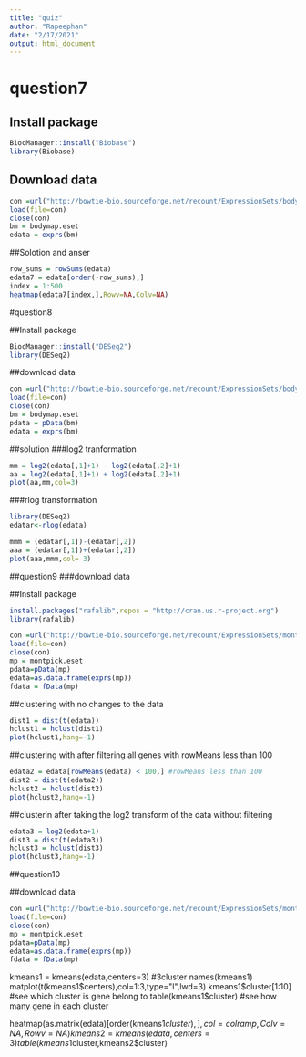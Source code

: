 ```yaml
---
title: "quiz"
author: "Rapeephan"
date: "2/17/2021"
output: html_document
---
```


# question7

## Install package
```r
BiocManager::install("Biobase")
library(Biobase)
```

## Download data
```r
con =url("http://bowtie-bio.sourceforge.net/recount/ExpressionSets/bodymap_eset.RData")
load(file=con)
close(con)
bm = bodymap.eset
edata = exprs(bm)
```

##Solotion and anser
```r
row_sums = rowSums(edata)
edata7 = edata[order(-row_sums),]
index = 1:500
heatmap(edata7[index,],Rowv=NA,Colv=NA)

```

#question8

##Install package
```r
BiocManager::install("DESeq2")
library(DESeq2)
```
##download data
```r
con =url("http://bowtie-bio.sourceforge.net/recount/ExpressionSets/bodymap_eset.RData")
load(file=con)
close(con)
bm = bodymap.eset
pdata = pData(bm)
edata = exprs(bm)
```

##solution
###log2 tranformation
```r
mm = log2(edata[,1]+1) - log2(edata[,2]+1)
aa = log2(edata[,1]+1) + log2(edata[,2]+1)
plot(aa,mm,col=3)
```

###rlog transformation
```r
library(DESeq2)
edatar<-rlog(edata)

mmm = (edatar[,1])-(edatar[,2])
aaa = (edatar[,1])+(edatar[,2])
plot(aaa,mmm,col= 3)

```




##question9
###download data

##Install package
```r
install.packages("rafalib",repos = "http://cran.us.r-project.org")
library(rafalib)
```

```r
con =url("http://bowtie-bio.sourceforge.net/recount/ExpressionSets/montpick_eset.RData")
load(file=con)
close(con)
mp = montpick.eset
pdata=pData(mp)
edata=as.data.frame(exprs(mp))
fdata = fData(mp)
```



##clustering with no changes to the data 
```r
dist1 = dist(t(edata))
hclust1 = hclust(dist1)
plot(hclust1,hang=-1)
```
 
##clustering with after filtering all genes with rowMeans less than 100
```r
edata2 = edata[rowMeans(edata) < 100,] #rowMeans less than 100
dist2 = dist(t(edata2))
hclust2 = hclust(dist2)
plot(hclust2,hang=-1)

```

##clusterin after taking the log2 transform of the data without filtering
```r
edata3 = log2(edata+1)
dist3 = dist(t(edata3))
hclust3 = hclust(dist3)
plot(hclust3,hang=-1)
```


##question10

##download data
```r
con =url("http://bowtie-bio.sourceforge.net/recount/ExpressionSets/montpick_eset.RData")
load(file=con)
close(con)
mp = montpick.eset
pdata=pData(mp)
edata=as.data.frame(exprs(mp))
fdata = fData(mp)
```




kmeans1 = kmeans(edata,centers=3) #3cluster
names(kmeans1)
matplot(t(kmeans1$centers),col=1:3,type="l",lwd=3)
kmeans1$cluster[1:10] #see which cluster is gene belong to 
table(kmeans1$cluster) #see how many gene in each cluster

heatmap(as.matrix(edata)[order(kmeans1$cluster),],col=colramp,Colv=NA,Rowv=NA)
kmeans2 = kmeans(edata,centers=3)
table(kmeans1$cluster,kmeans2$cluster)
